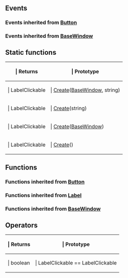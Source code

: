 ==Events==

{{Lua/Events_Prefix}}

===Events inherited from [[Lua/Client/Button|Button]]===

{{Lua/Client/Button/Events}}

===Events inherited from [[Lua/Client/BaseWindow|BaseWindow]]===

{{Lua/Client/BaseWindow/Events}}

{{Lua/Events_Suffix}}

==Static functions==

{{Lua/Table_Prefix}}
{| {{Lua/Table_Header}}
!{{Lua/Column_Style/Returns_List}} | Returns
!{{Lua/Column_Style/Prototype_List}} | Prototype
|-
|{{Lua/Cell_Style/Returns_List}} | LabelClickable
|{{Lua/Cell_Style/Prototype_List}} | [[Lua/Client/LabelClickable/Static Functions/Create|Create]]([[Lua/Client/BaseWindow|BaseWindow]], string)
|-
|{{Lua/Cell_Style/Returns_List}} | LabelClickable
|{{Lua/Cell_Style/Prototype_List}} | [[Lua/Client/LabelClickable/Static Functions/Create|Create]](string)
|-
|{{Lua/Cell_Style/Returns_List}} | LabelClickable
|{{Lua/Cell_Style/Prototype_List}} | [[Lua/Client/LabelClickable/Static Functions/Create|Create]]([[Lua/Client/BaseWindow|BaseWindow]])
|-
|{{Lua/Cell_Style/Returns_List}} | LabelClickable
|{{Lua/Cell_Style/Prototype_List}} | [[Lua/Client/LabelClickable/Static Functions/Create|Create]]()
|} {{Lua/Table_Suffix}}

==Functions==

===Functions inherited from [[Lua/Client/Button|Button]]===

{{Lua/Client/Button/Functions}}

===Functions inherited from [[Lua/Client/Label|Label]]===

{{Lua/Client/Label/Functions}}

===Functions inherited from [[Lua/Client/BaseWindow|BaseWindow]]===

{{Lua/Client/BaseWindow/Functions}}

==Operators==

{{Lua/Table_Prefix}}
{| {{Lua/Table_Header}}
!{{Lua/Column_Style/Returns_List}} | Returns
!{{Lua/Column_Style/Prototype_List}} | Prototype
|-
|{{Lua/Cell_Style/Returns_List}} | boolean
|{{Lua/Cell_Style/Prototype_List}} | LabelClickable == LabelClickable
|} {{Lua/Table_Suffix}}